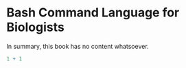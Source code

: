 # Bash Command Language for Biologists

In summary, this book has no content whatsoever.

```r
1 + 1
```
